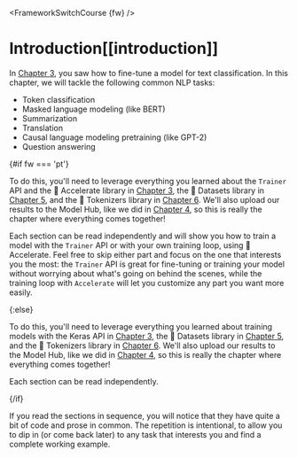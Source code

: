 <FrameworkSwitchCourse {fw} />

# Introduction[[introduction]]

<CourseFloatingBanner
    chapter={7}
    classNames="absolute z-10 right-0 top-0"
/>

In [Chapter 3](/course/chapter3), you saw how to fine-tune a model for text classification. In this chapter, we will tackle the following common NLP tasks:

- Token classification
- Masked language modeling (like BERT)
- Summarization
- Translation
- Causal language modeling pretraining (like GPT-2)
- Question answering

{#if fw === 'pt'}

To do this, you'll need to leverage everything you learned about the `Trainer` API and the 🤗 Accelerate library in [Chapter 3](/course/chapter3), the 🤗 Datasets library in [Chapter 5](/course/chapter5), and the 🤗 Tokenizers library in [Chapter 6](/course/chapter6). We'll also upload our results to the Model Hub, like we did in [Chapter 4](/course/chapter4), so this is really the chapter where everything comes together!

Each section can be read independently and will show you how to train a model with the `Trainer` API or with your own training loop, using 🤗 Accelerate. Feel free to skip either part and focus on the one that interests you the most: the `Trainer` API is great for fine-tuning or training your model without worrying about what's going on behind the scenes, while the training loop with `Accelerate` will let you customize any part you want more easily.

{:else}

To do this, you'll need to leverage everything you learned about training models with the Keras API in [Chapter 3](/course/chapter3), the 🤗 Datasets library in [Chapter 5](/course/chapter5), and the 🤗 Tokenizers library in [Chapter 6](/course/chapter6). We'll also upload our results to the Model Hub, like we did in [Chapter 4](/course/chapter4), so this is really the chapter where everything comes together!

Each section can be read independently.

{/if}


<Tip>

If you read the sections in sequence, you will notice that they have quite a bit of code and prose in common. The repetition is intentional, to allow you to dip in (or come back later) to any task that interests you and find a complete working example.

</Tip>

